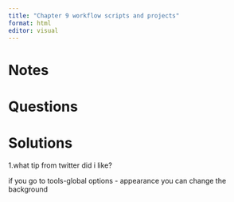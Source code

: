 ```yaml
---
title: "Chapter 9 workflow scripts and projects"
format: html
editor: visual
---
```


# Notes

# Questions

# Solutions

1.what tip from twitter did i like?

if you go to tools-global options - appearance you can change the background
